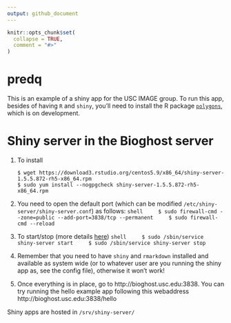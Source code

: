 ```yaml
---
output: github_document
---
```


<!-- README.md is generated from README.Rmd. Please edit that file -->

```r
knitr::opts_chunk$set(
  collapse = TRUE,
  comment = "#>"
)
```

# predq

This is an example of a shiny app for the USC IMAGE group. To run this app, besides of having `R` and `shiny`, you'll need to install the R package [`polygons`](https://github.com/USCBiostats/polygons), which is on development.

# Shiny server in the Bioghost server

1.  To install
    
    ```shell
    $ wget https://download3.rstudio.org/centos5.9/x86_64/shiny-server-1.5.5.872-rh5-x86_64.rpm
    $ sudo yum install --nogpgcheck shiny-server-1.5.5.872-rh5-x86_64.rpm
    ```
    
2.  You need to open the default port (which can be modified `/etc/shiny-server/shiny-server.conf`) as follows:
    ```shell
    $ sudo firewall-cmd --zone=public --add-port=3838/tcp --permanent
    $ sudo firewall-cmd --reload
    ```

3.  To start/stop (more details [here](http://docs.rstudio.com/shiny-server/#upstart-ubuntu-12.04-through-14.10-redhat-6))
    ```shell
    $ sudo /sbin/service shiny-server start
    $ sudo /sbin/service shiny-server stop
    ```

4.  Remember that you need to have `shiny` and `rmarkdown` installed and available as system wide (or to whatever user are you running the shiny app as, see the config file), otherwise it won't work!

5.  Once everything is in place, go to http://bioghost.usc.edu:3838. You can try running the hello example app following this webaddress http://bioghost.usc.edu:3838/hello


Shiny apps are hosted in `/srv/shiny-server/`